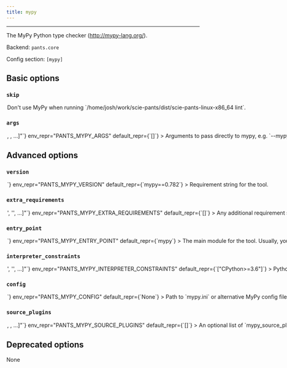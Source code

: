 ```yaml
---
title: mypy
---
```



---

The MyPy Python type checker (http://mypy-lang.org/).

Backend: <span className="color--primary">`pants.core`</span>

Config section: <span className="color--primary">`[mypy]`</span>

<span className={styles.options}>

## Basic options

### `skip`

<Option
  cli_repr={`--[no-]mypy-skip`}
  env_repr="PANTS_MYPY_SKIP"
  default_repr={`False`}
>
  Don&#x27;t use MyPy when running
  `/home/josh/work/scie-pants/dist/scie-pants-linux-x86_64 lint`.
</Option>

### `args`

<Option
  cli_repr={`--mypy-args="[<shell_str>, <shell_str>, ...]"`}
  env_repr="PANTS_MYPY_ARGS"
  default_repr={`[]`}
>
  Arguments to pass directly to mypy, e.g. `--mypy-args="--python-version 3.7
  --disallow-any-expr"`
</Option>

## Advanced options

### `version`

<Option
  cli_repr={`--mypy-version=<str>`}
  env_repr="PANTS_MYPY_VERSION"
  default_repr={`mypy==0.782`}
>
  Requirement string for the tool.
</Option>

### `extra_requirements`

<Option
  cli_repr={`--mypy-extra-requirements="['<str>', '<str>', ...]"`}
  env_repr="PANTS_MYPY_EXTRA_REQUIREMENTS"
  default_repr={`[]`}
>
  Any additional requirement strings to use with the tool. This is useful if the
  tool allows you to install plugins or if you need to constrain a dependency to
  a certain version.
</Option>

### `entry_point`

<Option
  cli_repr={`--mypy-entry-point=<str>`}
  env_repr="PANTS_MYPY_ENTRY_POINT"
  default_repr={`mypy`}
>
  The main module for the tool. Usually, you will not want to change this from
  the default.
</Option>

### `interpreter_constraints`

<Option
  cli_repr={`--mypy-interpreter-constraints="['<str>', '<str>', ...]"`}
  env_repr="PANTS_MYPY_INTERPRETER_CONSTRAINTS"
  default_repr={`["CPython>=3.6"]`}
>
  Python interpreter constraints for this tool.
</Option>

### `config`

<Option
  cli_repr={`--mypy-config=<file_option>`}
  env_repr="PANTS_MYPY_CONFIG"
  default_repr={`None`}
>
  Path to `mypy.ini` or alternative MyPy config file
</Option>

### `source_plugins`

<Option
  cli_repr={`--mypy-source-plugins="[<target_option>, <target_option>, ...]"`}
  env_repr="PANTS_MYPY_SOURCE_PLUGINS"
  default_repr={`[]`}
>
  An optional list of `mypy_source_plugin` target addresses. This allows you to
  load custom plugins defined in source code. Run `./pants help
  mypy_source_plugin` for instructions, including how to load third-party
  plugins.
</Option>

## Deprecated options

None

</span>

